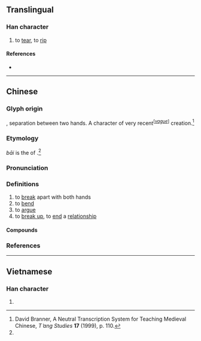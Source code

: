 {{character info}}
==Translingual==

===Han character===
{{Han char|rn=64|rad=手|as=08|sn=11|four=22550|canj=HQCHQ,QCHQ|ids=⿲手分手}}

# {{lb|zh|Cantonese}} to [[tear]], to [[rip]]

====References====
* {{Han ref|kx=0440.181|dkj=12310|hdz=31890.020|uh=63B0|ud=25520|bh=D954|bd=55636}}

----

==Chinese==
{{zh-forms}}

===Glyph origin===
{{Han etym}}
{{Han compound|手|分|手|ls=ic}}, separation between two hands. A character of very recent<sup><nowiki>[</nowiki>''[[vague]]''<nowiki>]</nowiki></sup> creation.<ref name="Branner">David Branner, A Neutral Transcription System for Teaching Medieval Chinese, ''T ̔ang Studies'' '''17''' (1999), p. 110.</ref>

===Etymology===
''bāi'' is the {{w|literary and colloquial readings of Chinese characters|colloquial reading}} of {{l|zh|擘}}.<ref name="Branner" />

===Pronunciation===
{{zh-pron
|m=bāi
|ma=Zh-bai.ogg
|c=baai1,mak3,baai2
|h=pfs=
|md=
|mn=pai/tw,zz:póe
|mn_note=póe - written also as 掱
|w=
|mc=
|oc=y
|cat=v
}}

===Definitions===
{{zh-hanzi}}

# to [[break]] apart with both hands
# to [[bend]]
# to [[argue]]
# to [[break up]], to [[end]] a [[relationship]]

====Compounds====
{{zh-der|掰腕子|分金掰兩|分斤掰兩|掰了|掰開|掰文兒|掰交情|瞎掰|掰謊|掰開揉碎}}

===References===
<references />

----

==Vietnamese==

===Han character===
{{vi-readings|reading=bài|rs=手08}}

# {{rfdef|vi|sort=手08}}